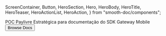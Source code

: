  ScreenContainer,
  Button,
  HeroSection,
  Hero,
  HeroBody,
  HeroTitle,
  HeroTeaser,
  HeroActionList,
  HeroAction,
} from "smooth-doc/components";

<HeroSection>
  <Hero backgroundImageURL={heroBackgroundImageURL}>
    <HeroBody>
      <HeroTitle>POC Paylivre</HeroTitle>
      <HeroTeaser>
        Estratégica para documentação do SDK Gateway Mobile
      </HeroTeaser>
      <HeroActionList>
        <HeroAction>
          <Button variant="neutral" forwardedAs="a" href="/docs/">
            Browse Docs
          </Button>
        </HeroAction>
      </HeroActionList>
    </HeroBody>
  </Hero>
</HeroSection>
